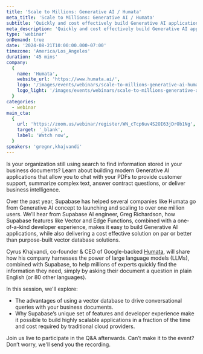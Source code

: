 ```yaml
---
title: 'Scale to Millions: Generative AI / Humata'
meta_title: 'Scale to Millions: Generative AI / Humata'
subtitle: 'Quickly and cost effectively build Generative AI applications that you can use to chat with your company’s documents.'
meta_description: 'Quickly and cost effectively build Generative AI applications that you can use to chat with your company’s documents.'
type: 'webinar'
onDemand: true
date: '2024-08-21T10:00:00.000-07:00'
timezone: 'America/Los_Angeles'
duration: '45 mins'
company:
  {
    name: 'Humata',
    website_url: 'https://www.humata.ai/',
    logo: '/images/events/webinars/scale-to-millions-generative-ai-humata/humata-dark.svg',
    logo_light: '/images/events/webinars/scale-to-millions-generative-ai-humata/humata-light.svg',
  }
categories:
  - webinar
main_cta:
  {
    url: 'https://zoom.us/webinar/register/WN_cTcp6uv4S2OI63jDrOb1Ng',
    target: '_blank',
    label: 'Watch now',
  }
speakers: 'gregnr,khajvandi'
---
```


Is your organization still using search to find information stored in your business documents? Learn about building modern Generative AI applications that allow you to chat with your PDFs to provide customer support, summarize complex text, answer contract questions, or deliver business intelligence.

Over the past year, Supabase has helped several companies like Humata go from Generative AI concept to launching and scaling to over one million users. We’ll hear from Supabase AI engineer, Greg Richardson, how Supabase features like Vector and Edge Functions, combined with a one-of-a-kind developer experience, makes it easy to build Generative AI applications, while also delivering a cost effective solution on par or better than purpose-built vector database solutions.

Cyrus Khajvandi, co-founder & CEO of Google-backed [Humata](https://www.humata.ai/), will share how his company harnesses the power of large language models (LLMs), combined with Supabase, to help millions of experts quickly find the information they need, simply by asking their document a question in plain English (or 80 other languages).

In this session, we'll explore:

- The advantages of using a vector database to drive conversational queries with your business documents.
- Why Supabase’s unique set of features and developer experience make it possible to build highly scalable applications in a fraction of the time and cost required by traditional cloud providers.

Join us live to participate in the Q&A afterwards. Can’t make it to the event? Don’t worry, we'll send you the recording.
